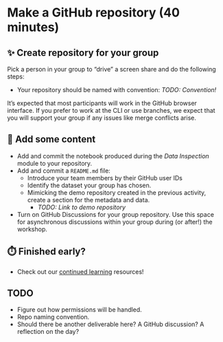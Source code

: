 # Make a GitHub repository (40 minutes)

## ✨ Create repository for your group

Pick a person in your group to "drive" a screen share and do the following
steps:

* Your repository should be named with convention: _TODO: Convention!_

::: {.callout-warning}
It's expected that most participants will work in the GitHub browser interface.
If you prefer to work at the CLI or use branches, we expect that you will
support your group if any issues like merge conflicts arise.
:::


## 📂 Add some content

* Add and commit the notebook produced during the _Data Inspection_ module to
  your repository.
* Add and commit a `README.md` file:
    * Introduce your team members by their GitHub user IDs
    * Identify the dataset your group has chosen.
    * Mimicking the demo repository created in the previous activity, create a
      section for the metadata and data.
        * _TODO: Link to demo repository_
* Turn on GitHub Discussions for your group repository. Use this space for
  asynchronous discussions within your group during (or after!) the workshop.


## ⏱️ Finished early?

* Check out our [continued learning](/content/continued-learning.qmd#gitgithub)
  resources!


## TODO

* Figure out how permissions will be handled.
* Repo naming convention.
* Should there be another deliverable here? A GitHub discussion? A reflection on the
  day?
